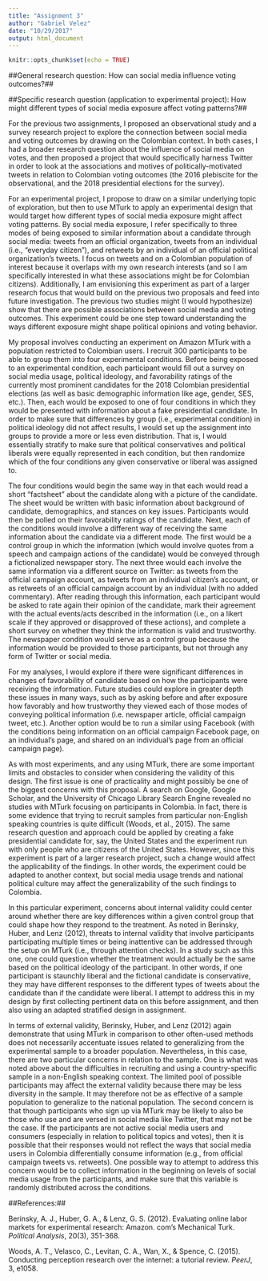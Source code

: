 ```yaml
---
title: "Assignment 3"
author: "Gabriel Velez"
date: "10/29/2017"
output: html_document
---
```


```r
knitr::opts_chunk$set(echo = TRUE)
```

##General research question: How can social media influence voting outcomes?##

##Specific research question (application to experimental project): How might different types of social media exposure affect voting patterns?##

For the previous two assignments, I proposed an observational study and a survey research project to explore the connection between social media and voting outcomes by drawing on the Colombian context.  In both cases, I had a broader research question about the influence of social media on votes, and then proposed a project that would specifically harness Twitter in order to look at the associations and motives of politically-motivated tweets in relation to Colombian voting outcomes (the 2016 plebiscite for the observational, and the 2018 presidential elections for the survey).

For an experimental project, I propose to draw on a similar underlying topic of exploration, but then to use MTurk to apply an experimental design that would target how different types of social media exposure might affect voting patterns.  By social media exposure, I refer specifically to three modes of being exposed to similar information about a candidate through social media: tweets from an official organization, tweets from an individual (i.e., “everyday citizen”), and retweets by an individual of an official political organization’s tweets. I focus on tweets and on a Colombian population of interest because it overlaps with my own research interests (and so I am specifically interested in what these associations might be for Colombian citizens). Additionally, I am envisioning this experiment as part of a larger research focus that would build on the previous two proposals and feed into future investigation. The previous two studies might (I would hypothesize) show that there are possible associations between social media and voting outcomes. This experiment could be one step toward understanding the ways different exposure might shape political opinions and voting behavior.

My proposal involves conducting an experiment on Amazon MTurk with a population restricted to Colombian users.  I recruit 300 participants to be able to group them into four experimental conditions.  Before being exposed to an experimental condition, each participant would fill out a survey on social media usage, political ideology, and favorability ratings of the currently most prominent candidates for the 2018 Colombian presidential elections (as well as basic demographic information like age, gender, SES, etc.).  Then, each would be exposed to one of four conditions in which they would be presented with information about a fake presidential candidate.  In order to make sure that differences by group (i.e., experimental condition) in political ideology did not affect results, I would set up the assignment into groups to provide a more or less even distribution.  That is, I would essentially stratify to make sure that political conservatives and political liberals were equally represented in each condition, but then randomize which of the four conditions any given conservative or liberal was assigned to.

The four conditions would begin the same way in that each would read a short “factsheet” about the candidate along with a picture of the candidate. The sheet would be written with basic information about background of candidate, demographics, and stances on key issues.  Participants would then be polled on their favorability ratings of the candidate.  Next, each of the conditions would involve a different way of receiving the same information about the candidate via a different mode.  The first would be a control group in which the information (which would involve quotes from a speech and campaign actions of the candidate) would be conveyed through a fictionalized newspaper story.  The next three would each involve the same information via a different source on Twitter: as tweets from the official campaign account, as tweets from an individual citizen’s account, or as retweets of an official campaign account by an individual (with no added commentary).  After reading through this information, each participant would be asked to rate again their opinion of the candidate, mark their agreement with the actual events/acts described in the information (i.e., on a likert scale if they approved or disapproved of these actions), and complete a short survey on whether they think the information is valid and trustworthy.  The newspaper condition would serve as a control group because the information would be provided to those participants, but not through any form of Twitter or social media.

For my analyses, I would explore if there were significant differences in changes of favorability of candidate based on how the participants were receiving the information.  Future studies could explore in greater depth these issues in many ways, such as by asking before and after exposure how favorably and how trustworthy they viewed each of those modes of conveying political information (i.e. newspaper article, official campaign tweet, etc.).  Another option would be to run a similar using Facebook (with the conditions being information on an official campaign Facebook page, on an individual’s page, and shared on an individual’s page from an official campaign page). 

As with most experiments, and any using MTurk, there are some important limits and obstacles to consider when considering the validity of this design.  The first issue is one of practicality and might possibly be one of the biggest concerns with this proposal.  A search on Google, Google Scholar, and the University of Chicago Library Search Engine revealed no studies with MTurk focusing on participants in Colombia. In fact, there is some evidence that trying to recruit samples from particular non-English speaking countries is quite difficult (Woods, et al., 2015).  The same research question and approach could be applied by creating a fake presidential candidate for, say, the United States and the experiment run with only people who are citizens of the United States. However, since this experiment is part of a larger research project, such a change would affect the applicability of the findings.  In other words, the experiment could be adapted to another context, but social media usage trends and national political culture may affect the generalizability of the such findings to Colombia.

In this particular experiment, concerns about internal validity could center around whether there are key differences within a given control group that could shape how they respond to the treatment.  As noted in Berinsky, Huber, and Lenz (2012), threats to internal validity that involve participants participating multiple times or being inattentive can be addressed through the setup on MTurk (i.e., through attention checks).  In a study such as this one, one could question whether the treatment would actually be the same based on the political ideology of the participant.  In other words, if one participant is staunchly liberal and the fictional candidate is conservative, they may have different responses to the different types of tweets about the candidate than if the candidate were liberal.  I attempt to address this in my design by first collecting pertinent data on this before assignment, and then also using an adapted stratified design in assignment.

In terms of external validity, Berinsky, Huber, and Lenz (2012) again demonstrate that using MTurk in comparison to other often-used methods does not necessarily accentuate issues related to generalizing from the experimental sample to a broader population.  Nevertheless, in this case, there are two particular concerns in relation to the sample.  One is what was noted above about the difficulties in recruiting and using a country-specific sample in a non-English speaking context.  The limited pool of possible participants may affect the external validity because there may be less diversity in the sample. It may therefore not be as effective of a sample population to generalize to the national population.  The second concern is that though participants who sign up via MTurk may be likely to also be those who use and are versed in social media like Twitter, that may not be the case.  If the participants are not active social media users and consumers (especially in relation to political topics and votes), then it is possible that their responses would not reflect the ways that social media users in Colombia differentially consume information (e.g., from official campaign tweets vs. retweets).  One possible way to attempt to address this concern would be to collect information in the beginning on levels of social media usage from the participants, and make sure that this variable is randomly distributed across the conditions.  

##References:##

Berinsky, A. J., Huber, G. A., & Lenz, G. S. (2012). Evaluating online labor markets for experimental research: Amazon. com's Mechanical Turk. *Political Analysis*, 20(3), 351-368.

Woods, A. T., Velasco, C., Levitan, C. A., Wan, X., & Spence, C. (2015). Conducting perception research over the internet: a tutorial review. *PeerJ*, 3, e1058.